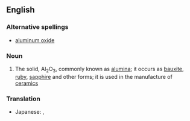 ==English==

===Alternative spellings===
*[[aluminum oxide]]

===Noun===
{{wikipedia}}
{{en-noun|sg=[[aluminium]] [[oxide]]|-}}

#{{inorganic compound}} The solid, Al<sub>2</sub>O<sub>3</sub>, commonly known as [[alumina]]; it occurs as [[bauxite]], [[ruby]], [[sapphire]] and other forms; it is used in the manufacture of [[ceramic]]s

===Translation===
{{trans-top|alumina, Al<sub>2</sub>O<sub>3</sub>}}
{{trans-mid}}
* Japanese: {{t+|ja|酸化アルミニウム|tr=sankaaruminiumu|sc=Jpan}}, {{t+|ja|アルミナ|tr=arumina|sc=Jpan}}
{{trans-bottom}}